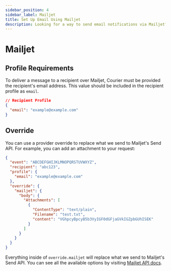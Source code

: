 ```yaml
---
sidebar_position: 4
sidebar_label: Mailjet 
title: Set Up Email Using Mailjet
description: Looking for a way to send email notifications via Mailjet? This step-by-step tutorial will show you how to integrate Mailjet's API the easy way.
---
```


# Mailjet

## Profile Requirements

To deliver a message to a recipient over Mailjet, Courier must be provided the recipient's email address. This value should be included in the recipient profile as `email`.

```json title=JSON
// Recipient Profile
{
  "email": "example@example.com"
}
```

## Override

You can use a provider override to replace what we send to Mailjet's Send API. For example, you can add an attachment to your request:

```json title=JSON
{
  "event": "ABCDEFGHIJKLMNOPQRSTUVWXYZ",
  "recipient": "abc123",
  "profile": {
    "email": "example@example.com"
  },
  "override": {
    "mailjet": {
      "body": {
        "Attachments": [
          {
            "ContentType": "text/plain",
            "Filename": "test.txt",
            "content": "VGhpcyBpcyB5b3VyIGF0dGFjaGVkIGZpbGUhISEK"
          }
        ]
      }
    }
  }
}
```

Everything inside of `override.mailjet` will replace what we send to Mailjet's Send API. You can see all the available options by visiting [Mailjet API docs](https://dev.mailjet.com/email/guides/send-api-V3/).
